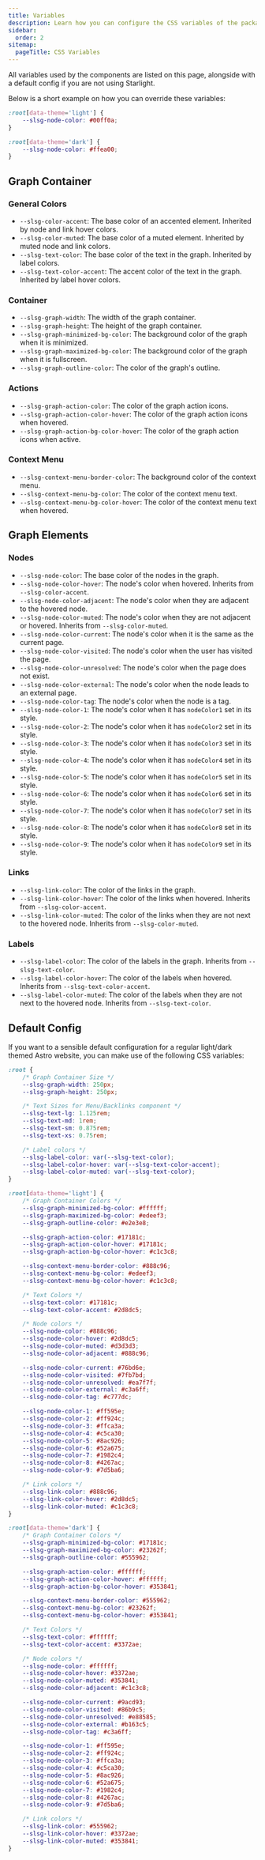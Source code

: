 ```yaml
---
title: Variables
description: Learn how you can configure the CSS variables of the package.
sidebar:
  order: 2
sitemap:
  pageTitle: CSS Variables
---
```


All variables used by the components are listed on this page, alongside with a default
config if you are not using Starlight.

Below is a short example on how you can override these variables:

```css
:root[data-theme='light'] {
	--slsg-node-color: #00ff0a;
}

:root[data-theme='dark'] {
	--slsg-node-color: #ffea00;
}
```

## Graph Container
### General Colors
- `--slsg-color-accent`: The base color of an accented element. Inherited by node and link hover colors.
- `--slsg-color-muted`: The base color of a muted element. Inherited by muted node and link colors.
- `--slsg-text-color`: The base color of the text in the graph. Inherited by label colors.
- `--slsg-text-color-accent`: The accent color of the text in the graph. Inherited by label hover colors.

### Container
- `--slsg-graph-width`: The width of the graph container.
- `--slsg-graph-height`: The height of the graph container.
- `--slsg-graph-minimized-bg-color`: The background color of the graph when it is minimized.
- `--slsg-graph-maximized-bg-color`: The background color of the graph when it is fullscreen.
- `--slsg-graph-outline-color`: The color of the graph's outline.

### Actions
- `--slsg-graph-action-color`: The color of the graph action icons.
- `--slsg-graph-action-color-hover`: The color of the graph action icons when hovered.
- `--slsg-graph-action-bg-color-hover`: The color of the graph action icons when active.

### Context Menu
- `--slsg-context-menu-border-color`: The background color of the context menu.
- `--slsg-context-menu-bg-color`: The color of the context menu text.
- `--slsg-context-menu-bg-color-hover`: The color of the context menu text when hovered.


## Graph Elements
### Nodes
- `--slsg-node-color`: The base color of the nodes in the graph.
	<br/>
- `--slsg-node-color-hover`: The node's color when hovered. Inherits from `--slsg-color-accent`.
- `--slsg-node-color-adjacent`: The node's color when they are adjacent to the hovered node.
- `--slsg-node-color-muted`: The node's color when they are not adjacent or hovered. Inherits from `--slsg-color-muted`.
	<br/>
- `--slsg-node-color-current`: The node's color when it is the same as the current page.
- `--slsg-node-color-visited`: The node's color when the user has visited the page.
- `--slsg-node-color-unresolved`: The node's color when the page does not exist.
- `--slsg-node-color-external`: The node's color when the node leads to an external page.
- `--slsg-node-color-tag`: The node's color when the node is a tag.
	<br/>
- `--slsg-node-color-1`: The node's color when it has `nodeColor1` set in its style.
- `--slsg-node-color-2`: The node's color when it has `nodeColor2` set in its style.
- `--slsg-node-color-3`: The node's color when it has `nodeColor3` set in its style.
- `--slsg-node-color-4`: The node's color when it has `nodeColor4` set in its style.
- `--slsg-node-color-5`: The node's color when it has `nodeColor5` set in its style.
- `--slsg-node-color-6`: The node's color when it has `nodeColor6` set in its style.
- `--slsg-node-color-7`: The node's color when it has `nodeColor7` set in its style.
- `--slsg-node-color-8`: The node's color when it has `nodeColor8` set in its style.
- `--slsg-node-color-9`: The node's color when it has `nodeColor9` set in its style.

### Links
- `--slsg-link-color`: The color of the links in the graph.
- `--slsg-link-color-hover`: The color of the links when hovered. Inherits from `--slsg-color-accent`.
- `--slsg-link-color-muted`: The color of the links when they are not next to the hovered node. Inherits from `--slsg-color-muted`.

### Labels
- `--slsg-label-color`: The color of the labels in the graph. Inherits from `--slsg-text-color`.
- `--slsg-label-color-hover`: The color of the labels when hovered. Inherits from `--slsg-text-color-accent`.
- `--slsg-label-color-muted`: The color of the labels when they are not next to the hovered node. Inherits from `--slsg-text-color`.


## Default Config
If you want to a sensible default configuration for a regular light/dark themed Astro website,
you can make use of the following CSS variables:

```css
:root {
    /* Graph Container Size */
    --slsg-graph-width: 250px;
    --slsg-graph-height: 250px;

    /* Text Sizes for Menu/Backlinks component */
    --slsg-text-lg: 1.125rem;
    --slsg-text-md: 1rem;
    --slsg-text-sm: 0.875rem;
    --slsg-text-xs: 0.75rem;

    /* Label colors */
    --slsg-label-color: var(--slsg-text-color);
    --slsg-label-color-hover: var(--slsg-text-color-accent);
    --slsg-label-color-muted: var(--slsg-text-color);
}

:root[data-theme='light'] {
    /* Graph Container Colors */
    --slsg-graph-minimized-bg-color: #ffffff;
    --slsg-graph-maximized-bg-color: #edeef3;
    --slsg-graph-outline-color: #e2e3e8;

    --slsg-graph-action-color: #17181c;
    --slsg-graph-action-color-hover: #17181c;
    --slsg-graph-action-bg-color-hover: #c1c3c8;

    --slsg-context-menu-border-color: #888c96;
    --slsg-context-menu-bg-color: #edeef3;
    --slsg-context-menu-bg-color-hover: #c1c3c8;

    /* Text Colors */
    --slsg-text-color: #17181c;
    --slsg-text-color-accent: #2d8dc5;

    /* Node colors */
    --slsg-node-color: #888c96;
    --slsg-node-color-hover: #2d8dc5;
    --slsg-node-color-muted: #d3d3d3;
    --slsg-node-color-adjacent: #888c96;

    --slsg-node-color-current: #76bd6e;
    --slsg-node-color-visited: #7fb7bd;
    --slsg-node-color-unresolved: #ea7f7f;
    --slsg-node-color-external: #c3a6ff;
    --slsg-node-color-tag: #c777dc;

    --slsg-node-color-1: #ff595e;
    --slsg-node-color-2: #ff924c;
    --slsg-node-color-3: #ffca3a;
    --slsg-node-color-4: #c5ca30;
    --slsg-node-color-5: #8ac926;
    --slsg-node-color-6: #52a675;
    --slsg-node-color-7: #1982c4;
    --slsg-node-color-8: #4267ac;
    --slsg-node-color-9: #7d5ba6;

    /* Link colors */
    --slsg-link-color: #888c96;
    --slsg-link-color-hover: #2d8dc5;
    --slsg-link-color-muted: #c1c3c8;
}

:root[data-theme='dark'] {
    /* Graph Container Colors */
    --slsg-graph-minimized-bg-color: #17181c;
    --slsg-graph-maximized-bg-color: #23262f;
    --slsg-graph-outline-color: #555962;

    --slsg-graph-action-color: #ffffff;
    --slsg-graph-action-color-hover: #ffffff;
    --slsg-graph-action-bg-color-hover: #353841;

    --slsg-context-menu-border-color: #555962;
    --slsg-context-menu-bg-color: #23262f;
    --slsg-context-menu-bg-color-hover: #353841;

    /* Text Colors */
    --slsg-text-color: #ffffff;
    --slsg-text-color-accent: #3372ae;

    /* Node colors */
    --slsg-node-color: #ffffff;
    --slsg-node-color-hover: #3372ae;
    --slsg-node-color-muted: #353841;
    --slsg-node-color-adjacent: #c1c3c8;

    --slsg-node-color-current: #9acd93;
    --slsg-node-color-visited: #86b9c5;
    --slsg-node-color-unresolved: #e88585;
    --slsg-node-color-external: #b163c5;
    --slsg-node-color-tag: #c3a6ff;

    --slsg-node-color-1: #ff595e;
    --slsg-node-color-2: #ff924c;
    --slsg-node-color-3: #ffca3a;
    --slsg-node-color-4: #c5ca30;
    --slsg-node-color-5: #8ac926;
    --slsg-node-color-6: #52a675;
    --slsg-node-color-7: #1982c4;
    --slsg-node-color-8: #4267ac;
    --slsg-node-color-9: #7d5ba6;

    /* Link colors */
    --slsg-link-color: #555962;
    --slsg-link-color-hover: #3372ae;
    --slsg-link-color-muted: #353841;
}
```
